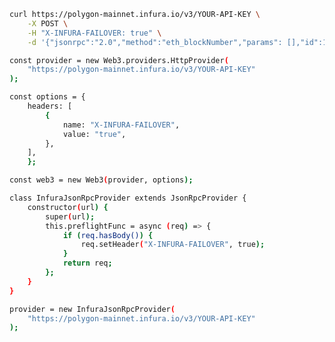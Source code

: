 
<Tabs>
  <TabItem value="cURL">

```bash
curl https://polygon-mainnet.infura.io/v3/YOUR-API-KEY \
    -X POST \
    -H "X-INFURA-FAILOVER: true" \
    -d '{"jsonrpc":"2.0","method":"eth_blockNumber","params": [],"id":1}'
```

  </TabItem>
  <TabItem value="Web3.js">

```bash
const provider = new Web3.providers.HttpProvider(
    "https://polygon-mainnet.infura.io/v3/YOUR-API-KEY"
);

const options = {
    headers: [
        {
            name: "X-INFURA-FAILOVER",
            value: "true",
        },
    ],
    };

const web3 = new Web3(provider, options);
```

  </TabItem>
  <TabItem value="Ethers.js">

```bash
class InfuraJsonRpcProvider extends JsonRpcProvider {
    constructor(url) {
        super(url);
        this.preflightFunc = async (req) => {
            if (req.hasBody()) {
                req.setHeader("X-INFURA-FAILOVER", true);
            }
            return req;
        };
    }
}

provider = new InfuraJsonRpcProvider(
    "https://polygon-mainnet.infura.io/v3/YOUR-API-KEY"
);
```

  </TabItem>  
</Tabs>